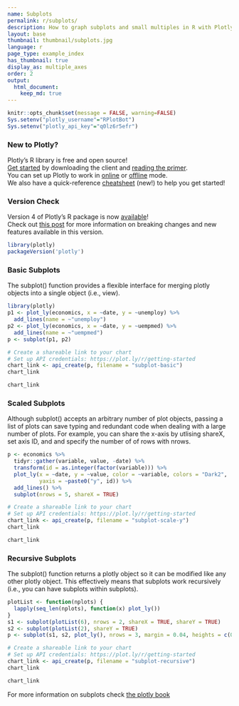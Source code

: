 ```yaml
---
name: Subplots
permalink: r/subplots/
description: How to graph subplots and small multiples in R with Plotly.
layout: base
thumbnail: thumbnail/subplots.jpg
language: r
page_type: example_index
has_thumbnail: true
display_as: multiple_axes
order: 2
output:
  html_document:
    keep_md: true
---
```


```r
knitr::opts_chunk$set(message = FALSE, warning=FALSE)
Sys.setenv("plotly_username"="RPlotBot")
Sys.setenv("plotly_api_key"="q0lz6r5efr")
```
### New to Plotly?

Plotly's R library is free and open source!<br>
[Get started](https://plot.ly/r/getting-started/) by downloading the client and [reading the primer](https://plot.ly/r/getting-started/).<br>
You can set up Plotly to work in [online](https://plot.ly/r/getting-started/#hosting-graphs-in-your-online-plotly-account) or [offline](https://plot.ly/r/offline/) mode.<br>
We also have a quick-reference [cheatsheet](https://images.plot.ly/plotly-documentation/images/r_cheat_sheet.pdf) (new!) to help you get started!

### Version Check

Version 4 of Plotly's R package is now [available](https://plot.ly/r/getting-started/#installation)!<br>
Check out [this post](http://moderndata.plot.ly/upgrading-to-plotly-4-0-and-above/) for more information on breaking changes and new features available in this version.
```r
library(plotly)
packageVersion('plotly')
```
### Basic Subplots

The subplot() function provides a flexible interface for merging plotly objects into a single object (i.e., view).

```r
library(plotly)
p1 <- plot_ly(economics, x = ~date, y = ~unemploy) %>%
  add_lines(name = ~"unemploy")
p2 <- plot_ly(economics, x = ~date, y = ~uempmed) %>%
  add_lines(name = ~"uempmed")
p <- subplot(p1, p2)

# Create a shareable link to your chart
# Set up API credentials: https://plot.ly/r/getting-started
chart_link <- api_create(p, filename = "subplot-basic")
chart_link
```

```r
chart_link
```

### Scaled Subplots

Although subplot() accepts an arbitrary number of plot objects, passing a list of plots can save typing and redundant code when dealing with a large number of plots. For example, you can share the x-axis by utlising shareX, set axis ID, and and specify the number of of rows with nrows.

```r

p <- economics %>%
  tidyr::gather(variable, value, -date) %>%
  transform(id = as.integer(factor(variable))) %>%
  plot_ly(x = ~date, y = ~value, color = ~variable, colors = "Dark2",
          yaxis = ~paste0("y", id)) %>%
  add_lines() %>%
  subplot(nrows = 5, shareX = TRUE)

# Create a shareable link to your chart
# Set up API credentials: https://plot.ly/r/getting-started
chart_link <- api_create(p, filename = "subplot-scale-y")
chart_link
```

```r
chart_link
```

### Recursive Subplots

The subplot() function returns a plotly object so it can be modified like any other plotly object. This effectively means that subplots work recursively (i.e., you can have subplots within subplots).

```r
plotList <- function(nplots) {
  lapply(seq_len(nplots), function(x) plot_ly())
}
s1 <- subplot(plotList(6), nrows = 2, shareX = TRUE, shareY = TRUE)
s2 <- subplot(plotList(2), shareY = TRUE)
p <- subplot(s1, s2, plot_ly(), nrows = 3, margin = 0.04, heights = c(0.6, 0.3, 0.1))

# Create a shareable link to your chart
# Set up API credentials: https://plot.ly/r/getting-started
chart_link <- api_create(p, filename = "subplot-recursive")
chart_link
```

```r
chart_link
```

For more information on subplots check [the plotly book](https://cpsievert.github.io/plotly_book/merging-plotly-objects.html)
